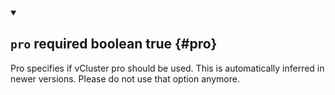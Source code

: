 


<details className="config-field" data-expandable="false" open>
<summary>

## `pro` <span className="config-field-required" data-required="false">required</span> <span className="config-field-type">boolean</span> <span className="config-field-default">true</span> <span className="config-field-enum"></span> {#pro}

Pro specifies if vCluster pro should be used. This is automatically inferred in newer versions. Please do not use that option anymore.

</summary>



</details>
